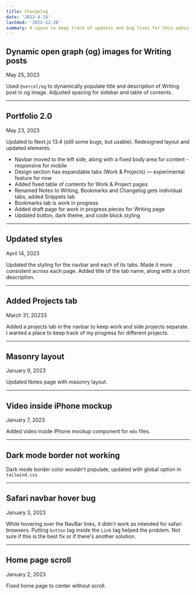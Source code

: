 ```yaml
---
title: Changelog
date: '2023-4-14'
lastmod: '2022-12-28'
summary: A space to keep track of updates and bug fixes for this website.
---
```


## Dynamic open graph (og) images for Writing posts
<div className="font-mono text-sm text-gray-500 dark:text-gray-400">May 25, 2023 </div>

Used `@vercel/og` to dynamically populate title and description of Writing post in og image. Adjusted spacing for sidebar and table of contents.

---

## Portfolio 2.0
<div className="font-mono text-sm text-gray-500 dark:text-gray-400">May 23, 2023 </div>

Updated to Next.js 13.4 (still some bugs, but usable). Redesigned layout and updated elements.
- Navbar moved to the left side, along with a fixed body area for content - responsive for mobile
- Design section has expandable tabs (Work & Projects) — experimental feature for now
- Added fixed table of contents for Work & Project pages
- Renamed Notes to Writing, Bookmarks and Changelog gets individual tabs, added Snippets tab
- Bookmarks tab is work in progress
- Added draft page for work in progress pieces for Writing page
- Updated button, dark theme, and code block styling
---

## Updated styles
<div className="font-mono text-sm text-gray-500 dark:text-gray-400">April 14, 2023 </div>

Updated the styling for the navbar and each of its tabs. Made it more consistent across each page. Added title of the tab name, along with a short description.

---

## Added Projects tab
<div className="font-mono text-sm text-gray-500 dark:text-gray-400">March 31, 20233 </div>

Added a projects tab in the navbar to keep work and side projects separate. I wanted a place to keep track of my progress for different projects.

---

## Masonry layout
<div className="font-mono text-sm text-gray-500 dark:text-gray-400">January 9, 2023 </div>

Updated Notes page with masonry layout.

---

## Video inside iPhone mockup
<div className="font-mono text-sm text-gray-500 dark:text-gray-400">January 7, 2023 </div>

Added video inside iPhone mockup component for `mdx` files.

---

## Dark mode border not working


Dark mode border color wouldn't populate, updated with global option in `tailwind.css`

---

## Safari navbar hover bug
<div className="font-mono text-sm text-gray-500 dark:text-gray-400">January 3, 2023 </div>

While hovering over the NavBar links, it didn't work as intended for safari browsers. Putting `button` tag inside the `Link` tag helped the problem. Not sure if this is the best fix or if there's another solution.

---

## Home page scroll
<div className="font-mono text-sm text-gray-500 dark:text-gray-400">January 2, 2023 </div>

Fixed home page to center without scroll.